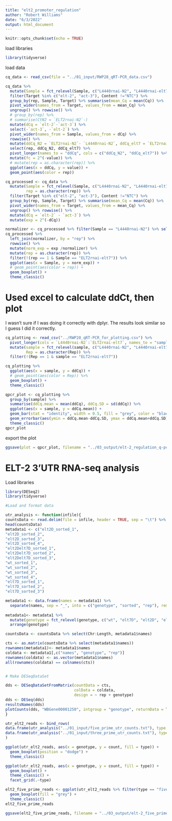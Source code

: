 ```yaml
---
title: "elt2_promoter_regulation"
author: "Robert Williams"
date: "6/3/2022"
output: html_document
---
```


```r
knitr::opts_chunk$set(echo = TRUE)
```

load libraries

```r
library(tidyverse)
```
load data
```r
cq_data <- read_csv(file = "../01_input/RWP28_qRT-PCR_data.csv")
```

```r
cq_data %>% 
  mutate(Sample = fct_relevel(Sample, c("L4440rnai-N2", "L4440rnai-elt7", "ELT2rnai-N2", "ELT2rnai-elt7"))) %>%
  filter(Target %in% c("elt-2", "act-3"), Content !="NTC") %>% 
  group_by(rep, Sample, Target) %>% summarise(mean_Cq = mean(Cq)) %>% 
  pivot_wider(names_from = Target, values_from = mean_Cq) %>%
  ungroup() %>% rowwise() %>% 
  # group_by(rep) %>%
  # summarise(CtN2 = `ELT2rnai-N2`-)
  mutate(dCq = `elt-2`-`act-3`) %>%
  select(-`act-3`, -`elt-2`) %>%
  pivot_wider(names_from = Sample, values_from = dCq) %>%
  rowwise() %>%
  mutate(ddCq_N2 = `ELT2rnai-N2`- `L4440rnai-N2`, ddCq_elt7 = `ELT2rnai-elt7`- `L4440rnai-elt7`) %>%
  select(rep, ddCq_N2, ddCq_elt7) %>%
  pivot_longer(names_to = "ddCq", cols = c("ddCq_N2", "ddCq_elt7")) %>%
  mutate(fc = 2^(-value)) %>%
  # mutate(rep = as.character(rep)) %>%
  ggplot(aes(x = ddCq, y = value)) +
  geom_point(aes(color = rep))
```
```r
cq_processed <- cq_data %>% 
  mutate(Sample = fct_relevel(Sample, c("L4440rnai-N2", "L4440rnai-elt7", "ELT2rnai-N2", "ELT2rnai-elt7")),
         rep = as.character(rep)) %>%
  filter(Target %in% c("elt-2", "act-3"), Content !="NTC") %>% 
  group_by(rep, Sample, Target) %>% summarise(mean_Cq = mean(Cq)) %>% 
  pivot_wider(names_from = Target, values_from = mean_Cq) %>%
  ungroup() %>% rowwise() %>% 
  mutate(dCq = `elt-2` - `act-3`) %>%
  mutate(exp = 2^(-dCq))

normalizer <- cq_processed %>% filter(Sample == "L4440rnai-N2") %>% select(rep, normalizer = exp)
cq_processed %>%
  left_join(normalizer, by = "rep") %>%
  rowwise() %>%
  mutate(norm_exp = exp /normalizer) %>%
  mutate(rep = as.character(rep)) %>%
  filter(!(rep == 1 & Sample == "ELT2rnai-elt7")) %>%
  ggplot(aes(x = Sample, y = norm_exp)) +
  # geom_point(aes(color = rep)) +
  geom_boxplot() +
  theme_classic()
```

# Used excel to calculate ddCt, then plot
I wasn't sure if I was doing it correctly with dplyr.
The results look similar so I guess I did it correctly.
```r
cq_plotting <- read_csv("../RWP28_qRT-PCR_for_plotting.csv") %>% 
  pivot_longer(cols = `L4440rnai-N2`:`ELT2rnai-elt7`, names_to = "sample", values_to =  "ddCq") %>%
  mutate(sample = fct_relevel(sample, c("L4440rnai-N2", "L4440rnai-elt7", "ELT2rnai-N2", "ELT2rnai-elt7")),
         Rep = as.character(Rep)) %>%
  filter(!(Rep == 1 & sample == "ELT2rnai-elt7"))

cq_plotting %>%
  ggplot(aes(x = sample, y = ddCq)) +
  # geom_point(aes(color = Rep)) %>%
  geom_boxplot() +
  theme_classic()
```


```r
qpcr_plot <- cq_plotting %>% 
  group_by(sample) %>% 
  summarise(ddCq.mean = mean(ddCq), ddCq.SD = sd(ddCq)) %>%
  ggplot(aes(x = sample, y = ddCq.mean)) +
  geom_bar(stat = "identity", width = 0.5, fill = "grey", color = "black") +
  geom_errorbar(aes(ymin = ddCq.mean-ddCq.SD, ymax = ddCq.mean+ddCq.SD), width = 0.2) +
  theme_classic()
qpcr_plot
```
export the plot

```r
ggsave(plot = qpcr_plot, filename = "../03_output/elt-2_regulation_q-pcr_result.pdf", width = 3.5, height = 2)
```



# ELT-2 3'UTR RNA-seq analysis

Load libraries
```r
library(DESeq2)
library(tidyverse)
```
```r

#Load and format data

utr_analysis <- function(infile){
countsData <- read.delim(file = infile, header = TRUE, sep = "\t") %>% column_to_rownames(var = "Geneid")
head(countsData)
metadata1 <- c("elt2D_sorted_1",
"elt2D_sorted_2",
"elt2D_sorted_3",
"elt2D_sorted_4",
"elt2Delt7D_sorted_1",
"elt2Delt7D_sorted_2",
"elt2Delt7D_sorted_3",
"wt_sorted_1",
"wt_sorted_2",
"wt_sorted_3",
"wt_sorted_4",
"elt7D_sorted_1",
"elt7D_sorted_2",
"elt7D_sorted_3")

metadata1 <- data.frame(names = metadata1) %>% 
  separate(names, sep = "_", into = c("genotype", "sorted", "rep"), remove = FALSE)
  
metadata1<- metadata1 %>% 
  mutate(genotype = fct_relevel(genotype, c("wt", "elt7D", "elt2D", "elt2Delt7D"))) %>% 
  arrange(genotype)

countsData <- countsData %>% select(Chr:Length, metadata1$names)

cts <- as.matrix(countsData %>% select(metadata1$names))
rownames(metadata1)<- metadata1$names
coldata <- metadata1[,c("names", "genotype", "rep")]
rownames(coldata) <- as.vector(metadata1$names)
all(rownames(coldata) == colnames(cts))


# Make DESeqDataSet

dds <- DESeqDataSetFromMatrix(countData = cts,
                              colData = coldata,
                              design = ~ rep + genotype)
dds <- DESeq(dds)
resultsNames(dds)
plotCounts(dds, "WBGene00001250", intgroup = "genotype", returnData = TRUE)
}
```


```r
utr_elt2_reads <- bind_rows(
data.frame(utr_analysis("../01_input/five_prime_utr_counts.txt"), type = "five_prime"),
data.frame(utr_analysis("../01_input/three_prime_utr_counts.txt"), type = "three_prime")
)
```


```r
ggplot(utr_elt2_reads, aes(x = genotype, y = count, fill = type)) +
  geom_boxplot(position = "dodge") +
  theme_classic()

ggplot(utr_elt2_reads, aes(x = genotype, y = count, fill = type)) +
  geom_boxplot() +
  theme_classic() +
  facet_grid(.~type)
```
```r
elt2_five_prime_reads <- ggplot(utr_elt2_reads %>% filter(type == "five_prime"), aes(x = genotype, y = count)) +
  geom_boxplot(fill = "grey") +
  theme_classic()
elt2_five_prime_reads
```

```r
ggsave(elt2_five_prime_reads, filename = "../03_output/elt-2_five_prime_reads.pdf", width = 4, height = 2.5)
```

